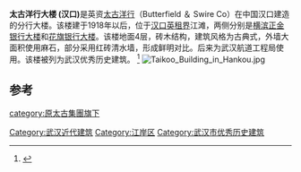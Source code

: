 '''太古洋行大楼 (汉口)'''是英资[[太古洋行|太古洋行]]（Butterfield ＆ Swire Co）在中国汉口建造的分行大楼。该楼建于1918年以后，位于[[汉口英租界|汉口英租界]]江滩，两侧分别是[[横滨正金银行大楼_(汉口)|横滨正金银行大楼]]和[[花旗银行大楼_(汉口)|花旗银行大楼]]。该楼地面4层，砖木结构，建筑风格为古典式，外墙大面积使用麻石，部分采用红砖清水墙，形成鲜明对比。后来为武汉航道工程局使用。该楼被列为武汉优秀历史建筑。
<ref>{{Cite web |url=http://www.whplan.cn/story/story_07.asp |title=太古洋行大楼 |access-date=2012-06-25 |archive-date=2016-03-04 |archive-url=https://web.archive.org/web/20160304195528/http://www.whplan.cn/story/story_07.asp |dead-url=no }}</ref>
[[File:Taikoo_Building_in_Hankou.jpg|thumb]]
==参考==
{{reflist}}
{{wuhan-stub}}
{{汉口}}
[[Category:武汉近代建筑|Category:武汉近代建筑]]
[[category:原太古集團旗下|category:原太古集團旗下]]
[[Category:江岸区|Category:江岸区]]
[[Category:武汉市优秀历史建筑|Category:武汉市优秀历史建筑]]